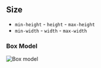## Size

- `min-height` - `height` - `max-height`
- `min-width` - `width` - `max-width`

### Box Model

![Box model](../../../../../assets/box-model.webp)
